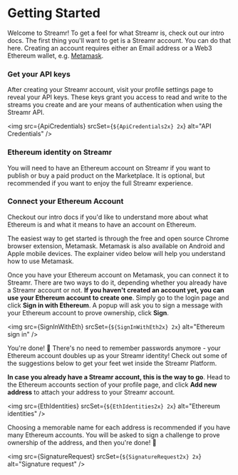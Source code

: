 

# Getting Started

Welcome to Streamr! To get a feel for what Streamr is, check out our <Link to={links.docs.introduction.root}>intro docs</Link>.
The first thing you'll want to get is a Streamr account. You can do that <Link to={links.internalLogin}>here</Link>. Creating an account requires either an Email address or a Web3 Ethereum wallet, e.g. <a href="https://metamask.io" target="blank">Metamask</a>.

<h3 id="get-api-keys">Get your API keys</h3>

After creating your Streamr account, visit your profile settings page to reveal your API keys. These keys grant you access to read and write to the streams you create and are your means of authentication when using the Streamr API.

<img
  src={ApiCredentials}
  srcSet={`${ApiCredentials2x} 2x`}
  alt="API Credentials"
/>

### Ethereum identity on Streamr
<section id="ethereum-identity">

You will need to have an Ethereum account on Streamr if you want to publish or buy a paid product on the Marketplace. It is optional, but recommended if you want to enjoy the full Streamr experience.

### Connect your Ethereum Account
Checkout our intro docs if you'd like to understand more about what Ethereum is and what it means to have an account on Ethereum.

The easiest way to get started is through the free and open source Chrome browser extension, Metamask. Metamask is also available on Android and Apple mobile devices. The explainer video below will help you understand how to use Metamask.

<div className={docsStyles.playerWrapper}>
    <ReactPlayer
        controls
        className={docsStyles.reactPlayer}
        url="https://www.youtube.com/watch?v=ZIGUC9JAAw8"
        width="100%"
        height="100%"
    />
</div>

Once you have your Ethereum account on Metamask, you can connect it to Streamr. There are two ways to do it, depending whether you already have a Streamr account or not. **If you haven't created an account yet, you can use your Ethereum account to create one**. Simply go to the <Link to={links.internalLogin}>login page</Link> and click **Sign in with Ethereum**. A popup will ask you to sign a message with your Ethereum account to prove ownership, click **Sign**.

<img
  src={SignInWithEth}
  srcSet={`${SignInWithEth2x} 2x`}
  alt="Ethereum sign in"
/>

You're done! 🎉 There's no need to remember passwords anymore - your Ethereum account doubles up as your Streamr identity! Check out some of the suggestions below to get your feet wet inside the Streamr Platform.

**In case you already have a Streamr account, this is the way to go**. Head to the Ethereum accounts section of your profile page, and click **Add new address** to attach your address to your Streamr account.

<img
  src={EthIdentities}
  srcSet={`${EthIdentities2x} 2x`}
  alt="Ethereum identities"
/>

Choosing a memorable name for each address is recommended if you have many Ethereum accounts. You will be asked to sign a challenge to prove ownership of the address, and then you're done! 🎉      

<img
  src={SignatureRequest}
  srcSet={`${SignatureRequest2x} 2x`}
  alt="Signature request"
/>

</section>
